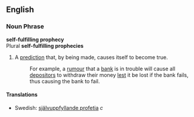 ==English==
===Noun Phrase===
'''self-fulfilling prophecy'''<BR>
Plural '''self-fulfilling prophecies'''
# A [[prediction]] that, by being made, causes itself to become true. 
#: For example, a [[rumour]] that a [[bank]] is in trouble will cause all [[depositor]]s to withdraw their money [[lest]] it be lost if the bank fails, thus causing the bank to fail.

====Translations====
*Swedish: [[självuppfyllande profetia]] ''c''